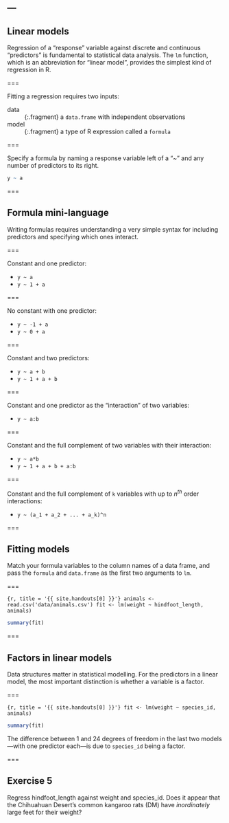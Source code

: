 ---
---

## Linear models

Regression of a "response" variable against discrete and continuous "predictors" is fundamental to statistical data analysis. The `lm` function, which is an abbreviation for "linear model", provides the simplest kind of regression in R.

===

Fitting a regression requires two inputs:

data
: {:.fragment} a `data.frame` with independent observations

model
: {:.fragment} a type of R expression called a `formula`

===

Specify a formula by naming a response variable left of a "~" and any number of predictors to its right.

```r
y ~ a
```

===

## Formula mini-language

Writing formulas requires understanding a very simple syntax for including predictors and specifying which ones interact.

===

Constant and one predictor:

- `y ~ a`
- `y ~ 1 + a`

===

No constant with one predictor:

- `y ~ -1 + a`
- `y ~ 0 + a`

===

Constant and two predictors:

- `y ~ a + b`
- `y ~ 1 + a + b`

===

Constant and one predictor as the "interaction" of two variables:

- `y ~ a:b`

===

Constant and the full complement of two variables with their interaction:

- `y ~ a*b`
- `y ~ 1 + a + b + a:b`

===

Constant and the full complement of `k` variables with up to $n^{th}$ order interactions:

- `y ~ (a_1 + a_2 + ... + a_k)^n`

===

## Fitting models

Match your formula variables to the column names of a data frame, and pass the `formula` and `data.frame` as the first two arguments to `lm`.

===

```{r, title = '{{ site.handouts[0] }}'}
animals <- read.csv('data/animals.csv')
fit <- lm(weight ~ hindfoot_length, animals)
```
```r
summary(fit)
```

===

## Factors in linear models

Data structures matter in statistical modelling. For the predictors in a linear model, the most important distinction is whether a variable is a factor.

===

```{r, title = '{{ site.handouts[0] }}'}
fit <- lm(weight ~ species_id, animals)
```
```r
summary(fit)
```

The difference between 1 and 24 degrees of freedom in the last two models—with one predictor each—is due to `species_id` being a factor.

===

## Exercise 5

Regress hindfoot_length against weight and species_id. Does it appear that the Chihuahuan Desert's common kangaroo rats (DM) have *inordinately* large feet for their weight?

